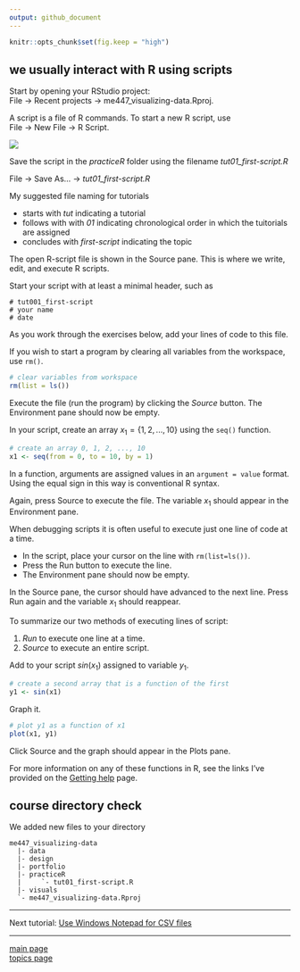 ```yaml
---
output: github_document
---
```


```r
knitr::opts_chunk$set(fig.keep = "high")
```

## we usually interact with R using scripts

Start by opening your RStudio project:<br> 
File $\rightarrow$ Recent projects $\rightarrow$ me447_visualizing-data.Rproj.

A script is a file of R commands. To start a new R script, use<br>
File $\rightarrow$ New File $\rightarrow$ R Script.

![](../images/panes-4.png)

Save the script in the *practiceR* folder using the filename *tut01_first-script.R*<br>

File $\rightarrow$ Save As... $\rightarrow$ *tut01_first-script.R*

My suggested file naming for tutorials 

- starts with *tut* indicating a tutorial  
- follows with with *01* indicating chronological order in which the tuitorials are assigned 
- concludes with *first-script* indicating the topic 

The open R-script file is shown in the Source pane. This is where
we write, edit, and execute R scripts.

Start your script with at least a minimal header, such as

```
# tut001_first-script
# your name
# date
```

As you work through the exercises below, add your lines of code
to this file.

If you wish to start a program by clearing all variables from the
workspace, use `rm()`.

```r
# clear variables from workspace
rm(list = ls())
```

Execute the file (run the program) by clicking the *Source* button.
The Environment pane should now be empty.

In your script, create an array $x_1 = \{1, 2, ..., 10\}$ using the `seq()` function.

```r
# create an array 0, 1, 2, ..., 10
x1 <- seq(from = 0, to = 10, by = 1)
```

In a function, arguments are assigned values in an `argument = value`
format. Using the equal sign in this way is conventional R syntax.

Again, press Source to execute the file. The variable $x_1$ should
appear in the Environment pane.

When debugging scripts it is often useful to execute just one line of
code at a time.

- In the script, place your cursor on the line with `rm(list=ls())`.
- Press the Run button to execute the line.
- The Environment pane should now be empty.

In the Source pane, the cursor should have advanced to the next
line. Press Run again and the variable $x_1$ should reappear.

To summarize our two methods of executing lines of script: 

1. *Run* to execute one line at a time.
2. *Source* to execute an entire script.

Add to your script $sin(x_1)$ assigned to variable $y_1$.

```r
# create a second array that is a function of the first
y1 <- sin(x1)
```

Graph it.

```r
# plot y1 as a function of x1
plot(x1, y1)
```

Click Source and the graph should appear in the Plots pane.

For more information on any of these functions in R, see the links I've provided on the [Getting help](cm/admin-04_getting-help.md) page. 


## course directory check 

We added new files to your directory

    me447_visualizing-data
      |- data
      |- design 
      |- portfolio 
      |- practiceR 
      |		`- tut01_first-script.R
      |- visuals
      `- me447_visualizing-data.Rproj


--- 

Next tutorial: [Use Windows Notepad for CSV files](tut-04_notepad-for-csv.md)

---

[main page](../README.md)<br> 
[topics page](README-by-topic.md)
